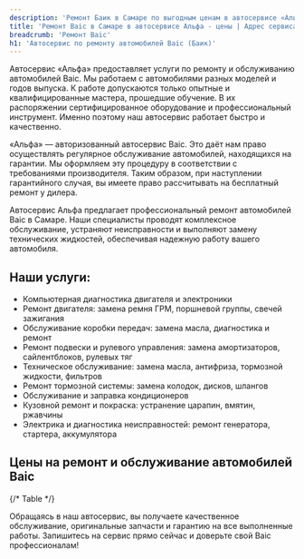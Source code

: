 ```yaml
---
description: 'Ремонт Баик в Самаре по выгодным ценам в автосервисе «Альфа». Приглашаем всех владельцев Baic на техническое обслуживание!'
title: 'Ремонт Baic в Самаре в автосервисе Альфа - цены | Адрес сервиса Баик'
breadcrumb: 'Ремонт Baic'
h1: 'Автосервис по ремонту автомобилей Baic (Баик)'
---
```


<p>
	 Автосервис «Альфа» предоставляет услуги по ремонту и обслуживанию автомобилей Baic. Мы работаем с автомобилями разных моделей и годов выпуска. К работе допускаются только опытные и квалифицированные мастера, прошедшие обучение. В их распоряжении сертифицированное оборудование и профессиональный инструмент. Именно поэтому наш автосервис работает быстро и качественно.
</p>
<p>
	 «Альфа» — авторизованный автосервис Baic. Это даёт нам право осуществлять регулярное обслуживание автомобилей, находящихся на гарантии. Мы оформляем эту процедуру в соответствии с требованиями производителя. Таким образом, при наступлении гарантийного случая, вы имеете право рассчитывать на бесплатный ремонт у дилера.
</p>

Автосервис Альфа предлагает профессиональный ремонт автомобилей Baic в Самаре. Наши специалисты проводят комплексное обслуживание, устраняют неисправности и выполняют замену технических жидкостей, обеспечивая надежную работу вашего автомобиля.

<h2>Наши услуги:</h2>

+ Компьютерная диагностика двигателя и электроники
+ Ремонт двигателя: замена ремня ГРМ, поршневой группы, свечей зажигания
+ Обслуживание коробки передач: замена масла, диагностика и ремонт
+ Ремонт подвески и рулевого управления: замена амортизаторов, сайлентблоков, рулевых тяг
+ Техническое обслуживание: замена масла, антифриза, тормозной жидкости, фильтров
+ Ремонт тормозной системы: замена колодок, дисков, шлангов
+ Обслуживание и заправка кондиционеров
+ Кузовной ремонт и покраска: устранение царапин, вмятин, ржавчины
+ Электрика и диагностика неисправностей: ремонт генератора, стартера, аккумулятора

<h2>Цены на ремонт и обслуживание автомобилей Baic</h2>

{/* Table */}

Обращаясь в наш автосервис, вы получаете качественное обслуживание, оригинальные запчасти и гарантию на все выполненные работы. Запишитесь на сервис прямо сейчас и доверьте свой Baic профессионалам!
